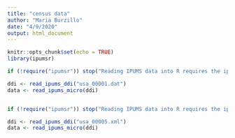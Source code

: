 ```yaml
---
title: "census data"
author: "Maria Burzillo"
date: "4/9/2020"
output: html_document
---
```


```r
knitr::opts_chunk$set(echo = TRUE)
library(ipumsr)
```


```r

if (!require("ipumsr")) stop("Reading IPUMS data into R requires the ipumsr package. It can be installed using the following command: install.packages('ipumsr')")

ddi <- read_ipums_ddi("usa_00001.dat")
data <- read_ipums_micro(ddi)



```

```r
if (!require("ipumsr")) stop("Reading IPUMS data into R requires the ipumsr package. It can be installed using the following command: install.packages('ipumsr')")

ddi <- read_ipums_ddi("usa_00005.xml")
data <- read_ipums_micro(ddi)
```

